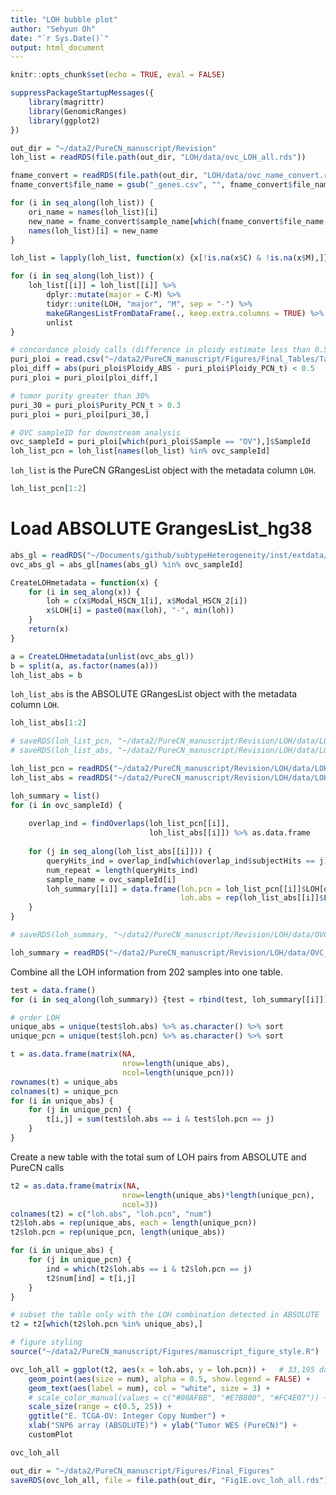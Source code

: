 ```yaml
---
title: "LOH bubble plot"
author: "Sehyun Oh"
date: "`r Sys.Date()`"
output: html_document
---
```


```r
knitr::opts_chunk$set(echo = TRUE, eval = FALSE)
```

```r
suppressPackageStartupMessages({
    library(magrittr)
    library(GenomicRanges)
    library(ggplot2)
})
```

```r
out_dir = "~/data2/PureCN_manuscript/Revision"
loh_list = readRDS(file.path(out_dir, "LOH/data/ovc_LOH_all.rds"))

fname_convert = readRDS(file.path(out_dir, "LOH/data/ovc_name_convert.rds"))
fname_convert$file_name = gsub("_genes.csv", "", fname_convert$file_name)

for (i in seq_along(loh_list)) {
    ori_name = names(loh_list)[i]
    new_name = fname_convert$sample_name[which(fname_convert$file_name == ori_name)]
    names(loh_list)[i] = new_name
}
```

```r
loh_list = lapply(loh_list, function(x) {x[!is.na(x$C) & !is.na(x$M),]})   # remove NA calls

for (i in seq_along(loh_list)) {
    loh_list[[i]] = loh_list[[i]] %>% 
        dplyr::mutate(major = C-M) %>% 
        tidyr::unite(LOH, "major", "M", sep = "-") %>%
        makeGRangesListFromDataFrame(., keep.extra.columns = TRUE) %>%
        unlist
}
```

```r
# concordance ploidy calls (difference in ploidy estimate less than 0.5)
puri_ploi = read.csv("~/data2/PureCN_manuscript/Figures/Final_Tables/Table1_puri_ploi.csv")[,-1]
ploi_diff = abs(puri_ploi$Ploidy_ABS - puri_ploi$Ploidy_PCN_t) < 0.5
puri_ploi = puri_ploi[ploi_diff,]   

# tumor purity greater than 30%
puri_30 = puri_ploi$Purity_PCN_t > 0.3
puri_ploi = puri_ploi[puri_30,]   

# OVC sampleID for downstream analysis 
ovc_sampleId = puri_ploi[which(puri_ploi$Sample == "OV"),]$SampleId
loh_list_pcn = loh_list[names(loh_list) %in% ovc_sampleId]   
```

`loh_list` is the PureCN GRangesList object with the metadata column `LOH`.
```r
loh_list_pcn[1:2]
```


# Load ABSOLUTE GrangesList_hg38
```r
abs_gl = readRDS("~/Documents/github/subtypeHeterogeneity/inst/extdata/ABSOLUTE_grangeslist.rds")
ovc_abs_gl = abs_gl[names(abs_gl) %in% ovc_sampleId]   

CreateLOHmetadata = function(x) {
    for (i in seq_along(x)) {
        loh = c(x$Modal_HSCN_1[i], x$Modal_HSCN_2[i])
        x$LOH[i] = paste0(max(loh), "-", min(loh))
    }
    return(x)
}

a = CreateLOHmetadata(unlist(ovc_abs_gl)) 
b = split(a, as.factor(names(a)))
loh_list_abs = b
```

`loh_list_abs` is the ABSOLUTE GRangesList object with the metadata column `LOH`.
```r
loh_list_abs[1:2]
```

```r
# saveRDS(loh_list_pcn, "~/data2/PureCN_manuscript/Revision/LOH/data/LOH_list_OVC_purecn.rds")
# saveRDS(loh_list_abs, "~/data2/PureCN_manuscript/Revision/LOH/data/LOH_list_OVC_abs.rds")

loh_list_pcn = readRDS("~/data2/PureCN_manuscript/Revision/LOH/data/LOH_list_OVC_purecn.rds")
loh_list_abs = readRDS("~/data2/PureCN_manuscript/Revision/LOH/data/LOH_list_OVC_abs.rds")
```

```r
loh_summary = list()
for (i in ovc_sampleId) {
    
    overlap_ind = findOverlaps(loh_list_pcn[[i]], 
                               loh_list_abs[[i]]) %>% as.data.frame
    
    for (j in seq_along(loh_list_abs[[i]])) {
        queryHits_ind = overlap_ind[which(overlap_ind$subjectHits == j),]$queryHits
        num_repeat = length(queryHits_ind)
        sample_name = ovc_sampleId[i]
        loh_summary[[i]] = data.frame(loh.pcn = loh_list_pcn[[i]]$LOH[queryHits_ind],
                                      loh.abs = rep(loh_list_abs[[i]]$LOH[j], num_repeat))
    }
}
```

```r
# saveRDS(loh_summary, "~/data2/PureCN_manuscript/Revision/LOH/data/OVC_LOH_summary.rds")

loh_summary = readRDS("~/data2/PureCN_manuscript/Revision/LOH/data/OVC_LOH_summary.rds")
```

Combine all the LOH information from 202 samples into one table.
```r
test = data.frame()
for (i in seq_along(loh_summary)) {test = rbind(test, loh_summary[[i]])}

# order LOH
unique_abs = unique(test$loh.abs) %>% as.character() %>% sort
unique_pcn = unique(test$loh.pcn) %>% as.character() %>% sort
```

```r
t = as.data.frame(matrix(NA,
                         nrow=length(unique_abs),
                         ncol=length(unique_pcn)))
rownames(t) = unique_abs
colnames(t) = unique_pcn
for (i in unique_abs) {
    for (j in unique_pcn) {
        t[i,j] = sum(test$loh.abs == i & test$loh.pcn == j)
    }
}
```

Create a new table with the total sum of LOH pairs from ABSOLUTE and PureCN calls
```r
t2 = as.data.frame(matrix(NA,
                         nrow=length(unique_abs)*length(unique_pcn),
                         ncol=3))
colnames(t2) = c("loh.abs", "loh.pcn", "num")
t2$loh.abs = rep(unique_abs, each = length(unique_pcn))
t2$loh.pcn = rep(unique_pcn, length(unique_abs))

for (i in unique_abs) {
    for (j in unique_pcn) {
        ind = which(t2$loh.abs == i & t2$loh.pcn == j)
        t2$num[ind] = t[i,j]
    }
}

# subset the table only with the LOH combination detected in ABSOLUTE
t2 = t2[which(t2$loh.pcn %in% unique_abs),]
```

```r
# figure styling
source("~/data2/PureCN_manuscript/Figures/manuscript_figure_style.R")

ovc_loh_all = ggplot(t2, aes(x = loh.abs, y = loh.pcn)) +   # 33,195 data points
    geom_point(aes(size = num), alpha = 0.5, show.legend = FALSE) +
    geom_text(aes(label = num), col = "white", size = 3) +
    # scale_color_manual(values = c("#00AFBB", "#E7B800", "#FC4E07")) +
    scale_size(range = c(0.5, 25)) +
    ggtitle("E. TCGA-OV: Integer Copy Number") +
    xlab("SNP6 array (ABSOLUTE)") + ylab("Tumor WES (PureCN)") +
    customPlot
```

```r
ovc_loh_all

out_dir = "~/data2/PureCN_manuscript/Figures/Final_Figures"
saveRDS(ovc_loh_all, file = file.path(out_dir, "Fig1E.ovc_loh_all.rds"))
```


